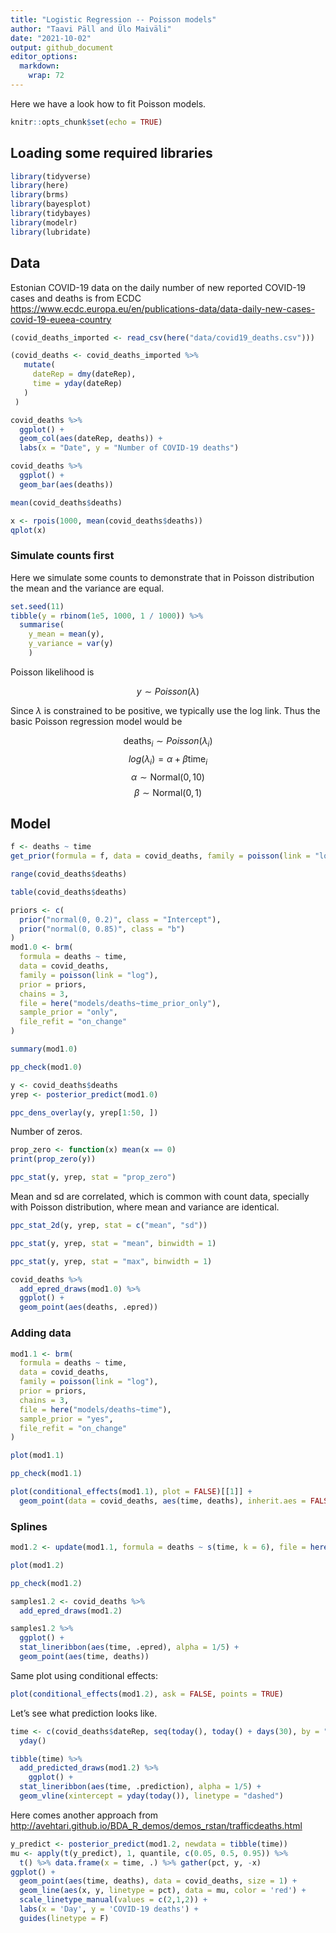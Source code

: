 ```yaml
---
title: "Logistic Regression -- Poisson models"
author: "Taavi Päll and Ülo Maiväli"
date: "2021-10-02"
output: github_document
editor_options: 
  markdown: 
    wrap: 72
---
```


Here we have a look how to fit Poisson models.

```r
knitr::opts_chunk$set(echo = TRUE)
```

## Loading some required libraries

```r
library(tidyverse)
library(here)
library(brms)
library(bayesplot)
library(tidybayes)
library(modelr)
library(lubridate)
```


## Data

Estonian COVID-19 data on the daily number of new reported COVID-19 cases and deaths is from ECDC <https://www.ecdc.europa.eu/en/publications-data/data-daily-new-cases-covid-19-eueea-country>

```r
(covid_deaths_imported <- read_csv(here("data/covid19_deaths.csv")))
```

```r
(covid_deaths <- covid_deaths_imported %>% 
   mutate(
     dateRep = dmy(dateRep),
     time = yday(dateRep)
   )
 )
```



```r
covid_deaths %>% 
  ggplot() +
  geom_col(aes(dateRep, deaths)) +
  labs(x = "Date", y = "Number of COVID-19 deaths")
```

```r
covid_deaths %>% 
  ggplot() +
  geom_bar(aes(deaths))
```

```r
mean(covid_deaths$deaths)
```

```r
x <- rpois(1000, mean(covid_deaths$deaths))
qplot(x)
```


### Simulate counts first

Here we simulate some counts to demonstrate that in Poisson distribution 
the mean and the variance are equal.

```r
set.seed(11) 
tibble(y = rbinom(1e5, 1000, 1 / 1000)) %>% 
  summarise(
    y_mean = mean(y),
    y_variance = var(y)
    )
```

Poisson likelihood is 

$$y \sim Poisson(\lambda)$$

Since $\lambda$ is constrained to be positive, we typically use the log link. 
Thus the basic Poisson regression model would be

$$\text{deaths}_i \sim Poisson(\lambda_i)$$
$$log(\lambda_i) = \alpha + \beta \text{time}_i$$
$$\alpha \sim \text{Normal}(0, 10)$$
$$\beta \sim \text{Normal}(0, 1)$$

## Model

```r
f <- deaths ~ time
get_prior(formula = f, data = covid_deaths, family = poisson(link = "log")) # log link is default
```

```r
range(covid_deaths$deaths)
```

```r
table(covid_deaths$deaths)
```


```r
priors <- c(
  prior("normal(0, 0.2)", class = "Intercept"),
  prior("normal(0, 0.85)", class = "b")
)
mod1.0 <- brm(
  formula = deaths ~ time,
  data = covid_deaths,
  family = poisson(link = "log"),
  prior = priors,
  chains = 3,
  file = here("models/deaths~time_prior_only"),
  sample_prior = "only",
  file_refit = "on_change"
)
```


```r
summary(mod1.0)
```



```r
pp_check(mod1.0)
```

```r
y <- covid_deaths$deaths
yrep <- posterior_predict(mod1.0)
```


```r
ppc_dens_overlay(y, yrep[1:50, ])
```


Number of zeros.
```r
prop_zero <- function(x) mean(x == 0)
print(prop_zero(y))
```

```r
ppc_stat(y, yrep, stat = "prop_zero")
```

Mean and sd are correlated, which is common with count data, specially with Poisson distribution, where mean and variance are identical.
```r
ppc_stat_2d(y, yrep, stat = c("mean", "sd"))
```



```r
ppc_stat(y, yrep, stat = "mean", binwidth = 1)
```

```r
ppc_stat(y, yrep, stat = "max", binwidth = 1)
```


```r
covid_deaths %>% 
  add_epred_draws(mod1.0) %>% 
  ggplot() +
  geom_point(aes(deaths, .epred))
```



### Adding data

```r
mod1.1 <- brm(
  formula = deaths ~ time,
  data = covid_deaths,
  family = poisson(link = "log"),
  prior = priors,
  chains = 3,
  file = here("models/deaths~time"),
  sample_prior = "yes",
  file_refit = "on_change"
)
```


```r
plot(mod1.1)
```

```r
pp_check(mod1.1)
```


```r
plot(conditional_effects(mod1.1), plot = FALSE)[[1]] +
  geom_point(data = covid_deaths, aes(time, deaths), inherit.aes = FALSE)
```

### Splines

```r
mod1.2 <- update(mod1.1, formula = deaths ~ s(time, k = 6), file = here("models/deaths~s(time,k=6)"))
```

```r
plot(mod1.2)
```


```r
pp_check(mod1.2)
```


```r
samples1.2 <- covid_deaths %>% 
  add_epred_draws(mod1.2)
```


```r
samples1.2 %>% 
  ggplot() +
  stat_lineribbon(aes(time, .epred), alpha = 1/5) +
  geom_point(aes(time, deaths))
```

Same plot using conditional effects:
```r
plot(conditional_effects(mod1.2), ask = FALSE, points = TRUE)
```


Let's see what prediction looks like.
```r
time <- c(covid_deaths$dateRep, seq(today(), today() + days(30), by = "days")) %>% 
  yday()
```


```r
tibble(time) %>% 
  add_predicted_draws(mod1.2) %>% 
    ggplot() +
  stat_lineribbon(aes(time, .prediction), alpha = 1/5) +
  geom_vline(xintercept = yday(today()), linetype = "dashed")
```


Here comes another approach from <http://avehtari.github.io/BDA_R_demos/demos_rstan/trafficdeaths.html>
```r
y_predict <- posterior_predict(mod1.2, newdata = tibble(time))
mu <- apply(t(y_predict), 1, quantile, c(0.05, 0.5, 0.95)) %>%
  t() %>% data.frame(x = time, .) %>% gather(pct, y, -x)
ggplot() +
  geom_point(aes(time, deaths), data = covid_deaths, size = 1) +
  geom_line(aes(x, y, linetype = pct), data = mu, color = 'red') +
  scale_linetype_manual(values = c(2,1,2)) +
  labs(x = 'Day', y = 'COVID-19 deaths') +
  guides(linetype = F)

```

